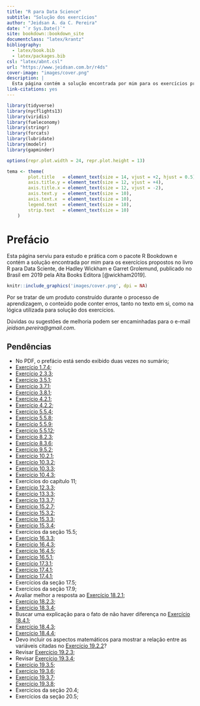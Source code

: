 ```yaml
--- 
title: "R para Data Science"
subtitle: "Solução dos exercícios"
author: "Jeidsan A. da C. Pereira"
date: "`r Sys.Date()`"
site: bookdown::bookdown_site
documentclass: "latex/krantz"
bibliography: 
  - latex/book.bib
  - latex/packages.bib
csl: "latex/abnt.csl"
url: "https://www.jeidsan.com.br/r4ds"
cover-image: "images/cover.png"
description: |
  Esta página contém a solução encontrada por mim para os exercícios propostos no livro R para Data Sciente, de Hadley Wickham e Garret Grolemund, publicado no Brasil em 2019 pela Alta Books Editora.
link-citations: yes
---
```


```r
library(tidyverse)
library(nycflights13)
library(viridis)
library(fueleconomy)
library(stringr)
library(forcats)
library(lubridate)
library(modelr)
library(gapminder)

options(repr.plot.width = 24, repr.plot.height = 13)

tema <- theme(
        plot.title   = element_text(size = 14, vjust = +2, hjust = 0.5),
        axis.title.y = element_text(size = 12, vjust = +4),
        axis.title.x = element_text(size = 12, vjust = -2),
        axis.text.y  = element_text(size = 10),
        axis.text.x  = element_text(size = 10),
        legend.text  = element_text(size = 10),
        strip.text   = element_text(size = 10)
    )
```

# Prefácio {-}

Esta página serviu para estudo e prática com o pacote R Bookdown e contém a solução encontrada por mim para os exercícios propostos no livro R para Data Sciente, de Hadley Wickham e Garret Grolemund, publicado no Brasil em 2019 pela Alta Books Editora [@wickham2019].

```r
knitr::include_graphics('images/cover.png', dpi = NA)
```

Por se tratar de um produto construído durante o processo de aprendizagem, o conteúdo pode conter erros, tanto no texto em si, como na lógica utilizada para solução dos exercícios.

Dúvidas ou sugestões de melhoria podem ser encaminhadas para o e-mail *jeidsan.pereira@gmail.com*.

## Pendências {-}

- No PDF, o prefácio está sendo exibido duas vezes no sumário;
- [Exercício 1.7.4](#exr1-7-4);
- [Exercício 2.3.3](#exr2-3-3);
- [Exercício 3.5.1](#exr3-5-1);
- [Exercício 3.7.1](#exr3-7-1);
- [Exercício 3.8.1](#exr3-8-1);
- [Exercício 4.2.1](#exr4-2-1);
- [Exercício 4.2.2](#exr4-2-2);
- [Exercício 5.5.4](#exr5-5-4);
- [Exercício 5.5.8](#exr5-5-8);
- [Exercício 5.5.9](#exr5-5-9);
- [Exercício 5.5.12](#exr5-5-12);
- [Exercício 8.2.3](#exr8-2-3);
- [Exercício 8.3.6](#exr8-3-6);
- [Exercício 9.5.2](#exr9-5-2);
- [Exercício 10.2.1](#exr10-2-1);
- [Exercício 10.3.2](#exr10-3-2);
- [Exercício 10.3.3](#exr10-3-3);
- [Exercício 10.4.3](#exr10-4-3);
- Exercícios do capítulo 11;
- [Exercício 12.3.3](#exr12-3-3);
- [Exercício 13.3.3](#exr13-3-3);
- [Exercício 13.3.7](#exr13-3-7);
- [Exercício 15.2.7](#exr15-2-7);
- [Exercício 15.3.2](#exr15-3-2);
- [Exercício 15.3.3](#exr15-3-3);
- [Exercício 15.3.4](#exr15-3-4);
- Exercícios da seção 15.5;
- [Exercício 16.3.3](#exr16-3-3);
- [Exercício 16.4.3](#exr16-4-3);
- [Exercício 16.4.5](#exr16-4-5);
- [Exercício 16.5.1](#exr16-5-1);
- [Exercício 17.3.1](#exr17-3-1);
- [Exercício 17.4.1](#exr17-4-1);
- [Exercício 17.4.1](#exr17-4-1);
- Exercícios da seção 17.5;
- Exercícios da seção 17.9;
- Avaliar melhor a resposta ao [Exercício 18.2.1](#exr18-2-1);
- [Exercício 18.2.3](#exr18-2-3);
- [Exercício 18.3.4](#exr18-3-4);
- Buscar uma explicação para o fato de não haver diferença no [Exercício 18.4.1](#exr18-4-1);
- [Exercício 18.4.3](#exr18-4-3);
- [Exercício 18.4.4](#exr18-4-4);
- Devo incluir os aspectos matemáticos para mostrar a relação entre as variáveis citadas no [Exercício 19.2.2](#exr19-2-2)?
- Revisar [Exercício 19.2.3](#exr19-2-3);
- Revisar [Exercício 19.3.4](#exr19-3-4);
- [Exercício 19.3.5](#exr19-3-5);
- [Exercício 19.3.6](#exr19-3-6);
- [Exercício 19.3.7](#exr19-3-7);
- [Exercício 19.3.8](#exr19-3-8);
- Exercícios da seção 20.4;
- Exercícios da seção 20.5;
